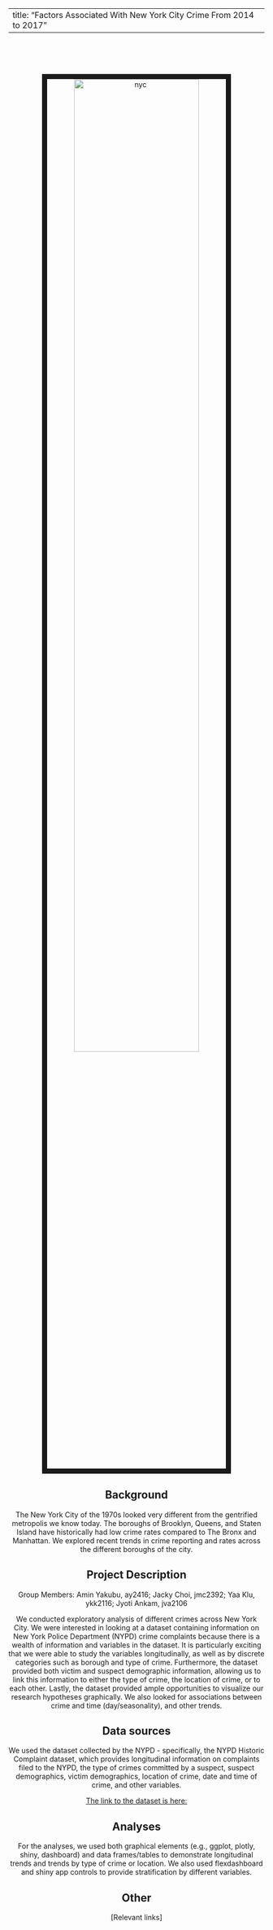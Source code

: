
<center>
---
title: "Factors Associated With New York City Crime From 2014 to 2017"
---

<br>
</br>
<center>

<head>
<link rel="stylesheet" href="styles.css" type="text/css">
<link rel="stylesheet" href="academicons/css/academicons.min.css"/>
<link rel="apple-touch-icon" href="/images/nyc2.jpg" >

<br><img src="images/nyc2.jpg" alt="nyc" style="width:70%; border:10px solid"><br>

## Background
The New York City of the 1970s looked very different from the gentrified metropolis we know today. The boroughs of Brooklyn, Queens, and Staten Island have historically had low crime rates compared to The Bronx and Manhattan. We explored recent trends in crime reporting and rates across the different boroughs of the city. 

## Project Description

Group Members: Amin Yakubu, ay2416; Jacky Choi, jmc2392; Yaa Klu, ykk2116; Jyoti Ankam, jva2106 <br>

We conducted exploratory analysis of different crimes across New York City. We were interested in looking at a dataset containing information on New York Police Department (NYPD) crime complaints because there is a wealth of information and variables in the dataset. It is particularly exciting that we were able to study the variables longitudinally, as well as by discrete categories such as borough and type of crime. Furthermore, the dataset provided both victim and suspect demographic information, allowing us to link this information to either the type of crime, the location of crime, or to each other. Lastly, the dataset provided ample opportunities to visualize our research hypotheses graphically.
We also looked for associations between crime and time (day/seasonality), and other trends.  

## Data sources
We used the dataset collected by the NYPD - specifically, the NYPD Historic Complaint dataset, which provides longitudinal information on complaints filed to the NYPD, the type of crimes committed by a suspect, suspect demographics, victim demographics, location of crime, date and time of crime, and other variables.

[The link to the dataset is here:](https://data.cityofnewyork.us/Public-Safety/NYPD-Complaint-Data-Historic/qgea-i56i) 

## Analyses
For the analyses, we used both graphical elements (e.g., ggplot, plotly, shiny, dashboard) and data frames/tables to demonstrate longitudinal trends and trends by type of crime or location. We also used flexdashboard and shiny app controls to provide stratification by different variables. 

## Other


[Relevant links]

